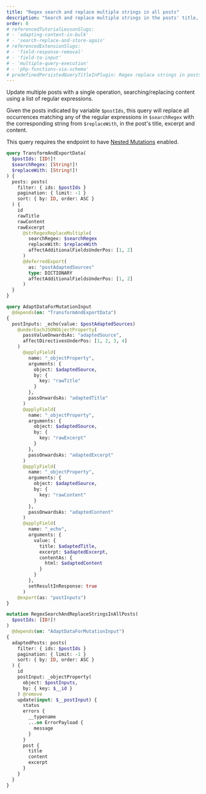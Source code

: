 ```yaml
---
title: "Regex search and replace multiple strings in all posts"
description: "Search and replace multiple strings in the posts' title, excerpt and content"
order: 0
# referencedTutorialLessonSlugs:
# - 'adapting-content-in-bulk'
# - 'search-replace-and-store-again'
# referencedExtensionSlugs:
# - 'field-response-removal'
# - 'field-to-input'
# - 'multiple-query-execution'
# - 'php-functions-via-schema'
# predefinedPersistedQueryTitleInPlugin: Regex replace strings in posts
---
```


Update multiple posts with a single operation, searching/replacing content using a list of regular expressions.

Given the posts indicated by variable `$postIds`, this query will replace all occurrences matching any of the regular expressions in `$searchRegex` with the corresponding string from `$replaceWith`, in the post's title, excerpt and content.

<Banner type='important'>

This query requires the endpoint to have [Nested Mutations](/guides/schema/using-nested-mutations) enabled.

</Banner>

```graphql
query TransformAndExportData(
  $postIds: [ID!]!
  $searchRegex: [String!]!
  $replaceWith: [String!]!
) {
  posts: posts(
    filter: { ids: $postIds }
    pagination: { limit: -1 }
    sort: { by: ID, order: ASC }
  ) {
    id
    rawTitle
    rawContent
    rawExcerpt
      @strRegexReplaceMultiple(
        searchRegex: $searchRegex
        replaceWith: $replaceWith
        affectAdditionalFieldsUnderPos: [1, 2]
      )
      @deferredExport(
        as: "postAdaptedSources"
        type: DICTIONARY
        affectAdditionalFieldsUnderPos: [1, 2]
      )
  }
}

query AdaptDataForMutationInput
  @depends(on: "TransformAndExportData")
{
  postInputs: _echo(value: $postAdaptedSources)
    @underEachJSONObjectProperty(
      passValueOnwardsAs: "adaptedSource",
      affectDirectivesUnderPos: [1, 2, 3, 4]
    )
      @applyField(
        name: "_objectProperty",
        arguments: {
          object: $adaptedSource,
          by: {
            key: "rawTitle"
          }
        },
        passOnwardsAs: "adaptedTitle"
      )
      @applyField(
        name: "_objectProperty",
        arguments: {
          object: $adaptedSource,
          by: {
            key: "rawExcerpt"
          }
        },
        passOnwardsAs: "adaptedExcerpt"
      )
      @applyField(
        name: "_objectProperty",
        arguments: {
          object: $adaptedSource,
          by: {
            key: "rawContent"
          }
        },
        passOnwardsAs: "adaptedContent"
      )
      @applyField(
        name: "_echo",
        arguments: {
          value: {
            title: $adaptedTitle,
            excerpt: $adaptedExcerpt,
            contentAs: {
              html: $adaptedContent
            }
          }
        },
        setResultInResponse: true
      )
    @export(as: "postInputs")
}

mutation RegexSearchAndReplaceStringsInAllPosts(
  $postIds: [ID!]!
)
  @depends(on: "AdaptDataForMutationInput")
{
  adaptedPosts: posts(
    filter: { ids: $postIds }
    pagination: { limit: -1 }
    sort: { by: ID, order: ASC }
  ) {
    id
    postInput: _objectProperty(
      object: $postInputs,
      by: { key: $__id }
    ) @remove
    update(input: $__postInput) {
      status
      errors {
        __typename
        ...on ErrorPayload {
          message
        }
      }
      post {
        title
        content
        excerpt
      }
    }
  }
}
```
